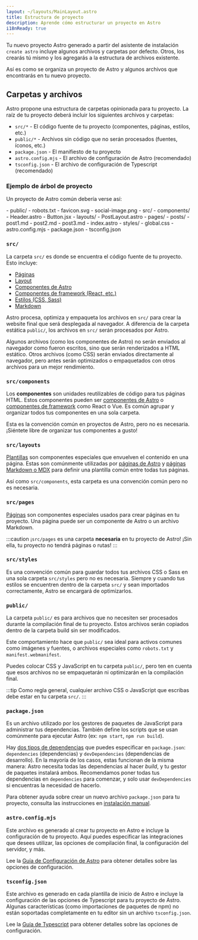 ```yaml
---
layout: ~/layouts/MainLayout.astro
title: Estructura de proyecto
description: Aprende cómo estructurar un proyecto en Astro
i18nReady: true
---
```


Tu nuevo proyecto Astro generado a partir del asistente de instalación `create astro` incluye algunos archivos y carpetas por defecto. Otros, los crearás tú mismo y los agregarás a la estructura de archivos existente.

Así es como se organiza un proyecto de Astro y algunos archivos que encontrarás en tu nuevo proyecto.
## Carpetas y archivos

Astro propone una estructura de carpetas opinionada para tu proyecto. La raíz de tu proyecto deberá incluir los siguientes archivos y carpetas:

- `src/*` - El código fuente de tu proyecto (componentes, páginas, estilos, etc.)
- `public/*` - Archivos sin código que no serán procesados (fuentes, íconos, etc.)
- `package.json` - El manifiesto de tu proyecto
- `astro.config.mjs` - El archivo de configuración de Astro (recomendado)
- `tsconfig.json` - El archivo de configuración de Typescript (recomendado)

### Ejemplo de árbol de proyecto

Un proyecto de Astro común debería verse así:

<FileTree>
- public/
  - robots.txt
  - favicon.svg
  - social-image.png
- src/
  - components/
    - Header.astro
    - Button.jsx
  - layouts/
    - PostLayout.astro
  - pages/
    - posts/
      - post1.md
      - post2.md
      - post3.md
    - index.astro
  - styles/
    - global.css
- astro.config.mjs
- package.json
- tsconfig.json
</FileTree>

### `src/`

La carpeta `src/` es donde se encuentra el código fuente de tu proyecto. Esto incluye:

- [Páginas](/es/core-concepts/astro-pages/)
- [Layout](/es/core-concepts/layouts/)
- [Componentes de Astro](/es/core-concepts/astro-components/)
- [Componentes de framework (React, etc.)](/es/core-concepts/framework-components/)
- [Estilos (CSS, Sass)](/es/guides/styling/)
- [Markdown](/es/guides/markdown-content/)

Astro procesa, optimiza y empaqueta los archivos en `src/` para crear la website final que será desplegada al navegador. A diferencia de la carpeta estática `public/`, los archivos en `src/` serán procesados por Astro.

Algunos archivos (como los componentes de Astro) no serán enviados al navegador como fueron escritos, sino que serán renderizados a HTML estático. Otros archivos (como CSS) serán enviados directamente al navegador, pero antes serán optimizados o empaquetados con otros archivos para un mejor rendimiento.

### `src/components`

Los **componentes** son unidades reutilizables de código para tus páginas HTML. Estos componentes pueden ser [componentes de Astro](/es/core-concepts/astro-components/) o [componentes de framework](/es/core-concepts/framework-components/) como React o Vue. Es común agrupar y organizar todos tus componentes en una sola carpeta.

Esta es la convención común en proyectos de Astro, pero no es necesaria. ¡Siéntete libre de organizar tus componentes a gusto!

### `src/layouts`

[Plantillas](/es/core-concepts/layouts/) son componentes especiales que envuelven el contenido en una página. Estas son comúnmente utilizadas por [páginas de Astro](/es/core-concepts/astro-pages/) y [páginas Markdown o MDX](/es/guides/markdown-content/) para definir una plantilla común entre todas tus páginas.

Así como `src/components`, esta carpeta es una convención común pero no es necesaria.

### `src/pages`

[Páginas](/es/core-concepts/astro-pages/) son componentes especiales usados para crear páginas en tu proyecto. Una página puede ser un componente de Astro o un archivo Markdown.

:::caution
¡`src/pages` es una carpeta **necesaria** en tu proyecto de Astro! ¡Sin ella, tu proyecto no tendrá páginas o rutas!
:::

### `src/styles`

Es una convención común para guardar todos tus archivos CSS o Sass en una sola carpeta `src/styles` pero no es necesaria. Siempre y cuando tus estilos se encuentren dentro de la carpeta `src/` y sean importados correctamente, Astro se encargará de optimizarlos.

### `public/`

La carpeta `public/` es para archivos que no necesiten ser procesados durante la compilación final de tu proyecto. Estos archivos serán copiados dentro de la carpeta build sin ser modificados.


Este comportamiento hace que `public/` sea ideal para activos comunes como imágenes y fuentes, o archivos especiales como `robots.txt` y `manifest.webmanifest`.

Puedes colocar CSS y JavaScript en tu carpeta `public/`, pero ten en cuenta que esos archivos no se empaquetarán ni optimizarán en la compilación final.

:::tip
Como regla general, cualquier archivo CSS o JavaScript que escribas debe estar en tu carpeta `src/`.
:::

### `package.json`

Es un archivo utilizado por los gestores de paquetes de JavaScript para administrar tus dependencias. También define los scripts que se usan comúnmente para ejecutar Astro (ex: `npm start`, `npm run build`).

Hay [dos tipos de dependencias](https://docs.npmjs.com/specifying-dependencies-and-devdependencies-in-a-package-json-file) que puedes especificar en `package.json`: `dependencies` (dependencias) y `devDependencies` (dependencias de desarrollo). En la mayoría de los casos, estas funcionan de la misma manera: Astro necesita todas las dependencias al hacer *build*, y tu gestor de paquetes instalará ambos. Recomendamos poner todas tus dependencias en `dependencies` para comenzar, y solo usar `devDependencies` si encuentras la necesidad de hacerlo.

Para obtener ayuda sobre crear un nuevo archivo `package.json` para tu proyecto, consulta las instrucciones en [instalación manual](/es/install/manual/).

### `astro.config.mjs`

Este archivo es generado al crear tu proyecto en Astro e incluye la configuración de tu proyecto. Aquí puedes especificar las integraciones que desees utilizar, las opciones de compilación final, la configuración del servidor, y más. 

Lee la [Guía de Configuración de Astro](/es/guides/configuring-astro/) para obtener detalles sobre las opciones de configuración.

### `tsconfig.json`

Este archivo es generado en cada plantilla de inicio de Astro e incluye la configuración de las opciones de Typescript para tu proyecto de Astro. Algunas características (como importaciones de paquetes de npm) no están soportadas completamente en tu editor sin un archivo `tsconfig.json`. 

Lee la [Guía de Typescript](/es/guides/typescript/) para obtener detalles sobre las opciones de configuración.
